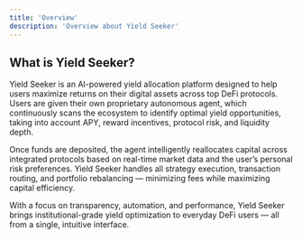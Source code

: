 ```yaml
---
title: 'Overview'
description: 'Overview about Yield Seeker'
---
```


## What is Yield Seeker? 

Yield Seeker is an AI-powered yield allocation platform designed to help users maximize returns on their digital assets across top DeFi protocols. Users are given their own proprietary autonomous agent, which continuously scans the ecosystem to identify optimal yield opportunities, taking into account APY, reward incentives, protocol risk, and liquidity depth.

Once funds are deposited, the agent intelligently reallocates capital across integrated protocols based on real-time market data and the user’s personal risk preferences. Yield Seeker handles all strategy execution, transaction routing, and portfolio rebalancing — minimizing fees while maximizing capital efficiency.

With a focus on transparency, automation, and performance, Yield Seeker brings institutional-grade yield optimization to everyday DeFi users — all from a single, intuitive interface.